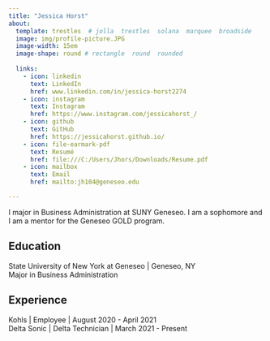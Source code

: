 ```yaml
---
title: "Jessica Horst"
about:
  template: trestles  # jolla  trestles  solana  marquee  broadside
  image: img/profile-picture.JPG
  image-width: 15em
  image-shape: round # rectangle  round  rounded
  
  links:
    - icon: linkedin
      text: LinkedIn
      href: www.linkedin.com/in/jessica-horst2274
    - icon: instagram
      text: Instagram
      href: https://www.instagram.com/jessicahorst_/
    - icon: github
      text: GitHub
      href: https://jessicahorst.github.io/
    - icon: file-earmark-pdf
      text: Resumé
      href: file:///C:/Users/Jhors/Downloads/Resume.pdf
    - icon: mailbox
      text: Email
      href: mailto:jh104@geneseo.edu

---
```



I major in Business Administration at SUNY Geneseo. I am a sophomore and I am a mentor for the Geneseo GOLD program.

## Education

State University of New York at Geneseo | Geneseo, NY <br>
Major in Business Administration

## Experience

Kohls | Employee | August 2020 - April 2021 <br>
Delta Sonic | Delta Technician | March 2021 - Present


